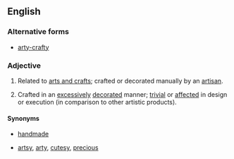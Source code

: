 ==English==

===Alternative forms===
* [[arty-crafty]]

===Adjective===
{{en-adj|head=[[artsy]][[-]][[craftsy]]}}

# {{lb|en|not comparable}} Related to [[arts and crafts]]; crafted or decorated manually by an [[artisan]].
# {{lb|en|comparable|often|derogatory}} Crafted in an [[excessive]]ly [[decorated]] manner; [[trivial]] or [[affected]] in design or execution (in comparison to other artistic products).

====Synonyms====
* {{sense|related to arts and crafts; crafted by an artisan}} [[handmade]]
* {{sense|crafted in an excessively decorated manner}} [[artsy]], [[arty]], [[cutesy]], [[precious]]